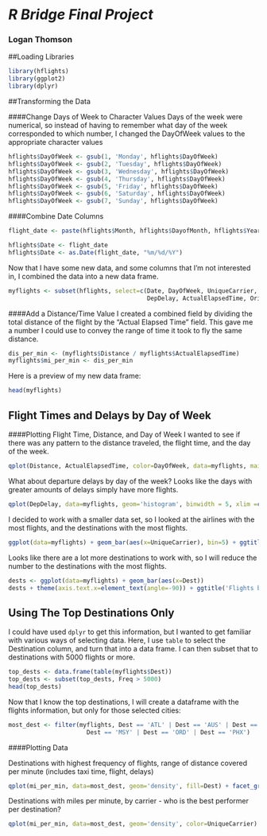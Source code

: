 # *R Bridge Final Project*
### Logan Thomson

##Loading Libraries

```r
library(hflights)
library(ggplot2)
library(dplyr)
```

##Transforming the Data

####Change Days of Week to Character Values
Days of the week were numerical, so instead of having to remember what day of the week corresponded to which number, I changed the DayOfWeek values to the appropriate character values
```r
hflights$DayOfWeek <- gsub(1, 'Monday', hflights$DayOfWeek)
hflights$DayOfWeek <- gsub(2, 'Tuesday', hflights$DayOfWeek)
hflights$DayOfWeek <- gsub(3, 'Wednesday', hflights$DayOfWeek)
hflights$DayOfWeek <- gsub(4, 'Thursday', hflights$DayOfWeek)
hflights$DayOfWeek <- gsub(5, 'Friday', hflights$DayOfWeek)
hflights$DayOfWeek <- gsub(6, 'Saturday', hflights$DayOfWeek)
hflights$DayOfWeek <- gsub(7, 'Sunday', hflights$DayOfWeek)
```

####Combine Date Columns
```r
flight_date <- paste(hflights$Month, hflights$DayofMonth, hflights$Year, sep="/")

hflights$Date <- flight_date
hflights$Date <- as.Date(flight_date, "%m/%d/%Y")
```

Now that I have some new data, and some columns that I'm not interested in, I combined the data into a new data frame.
```r
myflights <- subset(hflights, select=c(Date, DayOfWeek, UniqueCarrier, FlightNum, TailNum, TaxiIn, TaxiOut, AirTime, ArrDelay, 
                                       DepDelay, ActualElapsedTime, Origin, Dest, Distance))
```

####Add a Distance/Time Value
I created a combined field by dividing the total distance of the flight by the "Actual Elapsed Time" field. This gave me a number I could use to convey the range of time it took to fly the same distance.
```r
dis_per_min <- (myflights$Distance / myflights$ActualElapsedTime)
myflights$mi_per_min <- dis_per_min
```

Here is a preview of my new data frame:
```r
head(myflights)
```

## Flight Times and Delays by Day of Week

####Plotting Flight Time, Distance, and Day of Week
I wanted to see if there was any pattern to the distance traveled, the flight time, and the day of the week.
```r
qplot(Distance, ActualElapsedTime, color=DayOfWeek, data=myflights, main='Total Flight Time by Distance')
```

What about departure delays by day of the week?  Looks like the days with greater amounts of delays simply have more flights.
```r
qplot(DepDelay, data=myflights, geom='histogram', binwidth = 5, xlim =c(-25, 200), main='Departure Delays by Day of Week') + facet_wrap(~DayOfWeek)
```

I decided to work with a smaller data set, so I looked at the airlines with the most flights, and the destinations with the most flights.
```r
ggplot(data=myflights) + geom_bar(aes(x=UniqueCarrier), bin=5) + ggtitle('Flights by Airline')
```

Looks like there are a lot more destinations to work with, so I will reduce the number to the destinations with the most flights.
```r
dests <- ggplot(data=myflights) + geom_bar(aes(x=Dest))
dests + theme(axis.text.x=element_text(angle=-90)) + ggtitle('Flights by Destination')
```

## Using The Top Destinations Only

I could have used `dplyr` to get this information, but I wanted to get familiar with various ways of selecting data. Here, I use `table` to select the Destination column, and turn that into a data frame. I can then subset that to destinations with 5000 flights or more.
```r
top_dests <- data.frame(table(myflights$Dest))
top_dests <- subset(top_dests, Freq > 5000)
head(top_dests)
```

Now that I know the top destinations, I will create a dataframe with the flights information, but only for those selected cities:
```r
most_dest <- filter(myflights, Dest == 'ATL' | Dest == 'AUS' | Dest == 'DAL' | Dest == 'DEN' | Dest == 'DFW' | Dest == 'LAX' | 
                      Dest == 'MSY' | Dest == 'ORD' | Dest == 'PHX')
```

####Plotting Data

Destinations with highest frequency of flights, range of distance covered per minute (includes taxi time, flight, delays)
```r
qplot(mi_per_min, data=most_dest, geom='density', fill=Dest) + facet_grid(Dest ~.)
```

Destinations with miles per minute, by carrier - who is the best performer per destination?

```r
qplot(mi_per_min, data=most_dest, geom='density', color=UniqueCarrier) + facet_grid(Dest ~.)
```
